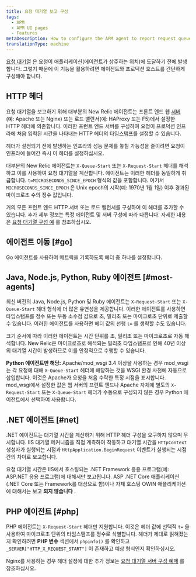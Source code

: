 ```yaml
---
title: 요청 대기열 보고 구성
tags:
  - APM
  - APM UI pages
  - Features
metaDescription: How to configure the APM agent to report request queue timing.
translationType: machine
---
```


[요청 대기열](/docs/apm/applications-menu/features/request-queuing-tracking-front-end-time) 은 요청이 애플리케이션(에이전트가 상주하는 위치)에 도달하기 전에 발생합니다. 그렇기 때문에 이 기능을 활용하려면 에이전트와 프로덕션 호스트를 간단하게 구성해야 합니다.

## HTTP 헤더

요청 대기열을 보고하기 위해 대부분의 New Relic 에이전트는 프론트 엔드 웹 [서버](/docs/features/request-queue-server-configuration-examples) (예: Apache 또는 Nginx) 또는 로드 밸런서(예: HAProxy 또는 F5)에서 설정한 HTTP 헤더에 의존합니다. 이러한 프런트 엔드 서버를 구성하여 요청이 프로덕션 인프라에 처음 입력된 시간을 나타내는 HTTP 헤더의 타임스탬프를 설정할 수 있습니다.

<Callout variant="tip">
  헤더가 설정되기 전에 발생하는 인프라의 성능 문제를 놓칠 가능성을 줄이려면 요청이 인프라에 들어간 즉시 이 헤더를 설정하십시오.
</Callout>

대부분의 New Relic 에이전트는 `X-Queue-Start` 또는 `X-Request-Start` 헤더를 해석하고 이를 사용하여 요청 대기열을 계산합니다. 에이전트는 이러한 헤더를 동일하게 취급합니다. `t=MICROSECONDS_SINCE_EPOCH` 형식의 값을 포함합니다. 여기서 `MICROSECONDS_SINCE_EPOCH` 은 Unix epoch의 시작(예: 1970년 1월 1일) 이후 경과된 마이크로초 수의 정수 값입니다.

거의 모든 프런트 엔드 HTTP 서버 또는 로드 밸런서를 구성하여 이 헤더를 추가할 수 있습니다. 추가 세부 정보는 특정 에이전트 및 서버 구성에 따라 다릅니다. 자세한 내용은 [요청 대기열 구성 예](/docs/apm/applications-menu/features/request-queue-server-configuration-examples) 를 참조하십시오.

## 에이전트 이동 [#go]

Go 에이전트를 사용하여 메트릭을 기록하도록 헤더 중 하나를 설정합니다.

## Java, Node.js, Python, Ruby 에이전트 [#most-agents]

최신 버전의 Java, Node.js, Python 및 Ruby 에이전트는 `X-Request-Start` 또는 `X-Queue-Start` 헤더 형식에 더 많은 유연성을 제공합니다. 이러한 에이전트를 사용하면 타임스탬프를 정수 또는 부동 소수점 값으로 초, 밀리초 또는 마이크로초 단위로 제출할 수 있습니다. 이러한 에이전트를 사용하면 헤더 값의 선행 `t=` 를 생략할 수도 있습니다.

크기 순서에 따라 이러한 에이전트는 시간 단위를 초, 밀리초 또는 마이크로초로 자동 해석합니다. New Relic은 마이크로초로 해석되는 밀리초 타임스탬프로 인해 40년 이상의 대기열 시간이 발생하므로 이를 안정적으로 수행할 수 있습니다.

**Python 에이전트만 해당:** Apache/mod_wsgi 3.4 이상을 사용하는 경우 mod_wsgi는 각 요청에 대해 `X-Queue-Start` 헤더에 해당하는 것을 WSGI 환경 사전에 자동으로 삽입합니다. 이것은 Apache가 요청을 처음 수락한 특정 시점을 표시합니다. mod_wsgi에서 설정한 값은 웹 서버의 프런트 엔드나 Apache 자체에 별도의 `X-Request-Start` 또는 `X-Queue-Start` 헤더가 수동으로 구성되지 않은 경우 Python 에이전트에서 선택하여 사용합니다.

## .NET 에이전트 [#net]

.NET 에이전트는 대기열 시간을 계산하기 위해 HTTP 헤더 구성을 요구하지 않으며 무시합니다. IIS 대기열 메커니즘을 직접 계측하여 작동하고 대기열 시간을 `HttpContext` 생성자가 실행되는 시점과 `HttpApplication.BeginRequest` 이벤트가 실행되는 시점 간의 차이로 보고합니다.

요청 대기열 시간은 IIS에서 호스팅되는 .NET Framework 응용 프로그램(예: ASP.NET 응용 프로그램)에 대해서만 보고됩니다. ASP .NET Core 애플리케이션(.NET Core 또는 Framework를 대상으로 함)이나 자체 호스팅 OWIN 애플리케이션에 대해서는 보고 **되지 않습니다** .

## PHP 에이전트 [#php]

PHP 에이전트는 `X-Request-Start` 헤더만 지원합니다. 이것은 헤더 값에 선택적 `t=` 을 사용하여 마이크로초 단위의 타임스탬프를 정수로 식별합니다. 헤더가 제대로 읽혀졌는지 확인하려면 **PHP 변수** 섹션에서 `phpinfo()` 를 확인하고 `_SERVER["HTTP_X_REQUEST_START"]` 이 존재하고 예상 형식인지 확인하십시오.

Nginx를 사용하는 경우 헤더 설정에 대한 추가 정보는 [요청 대기열 서버 구성 예제](/docs/apm/other-features/request-queueing/request-queue-server-configuration-examples#nginx) 를 참조하십시오.